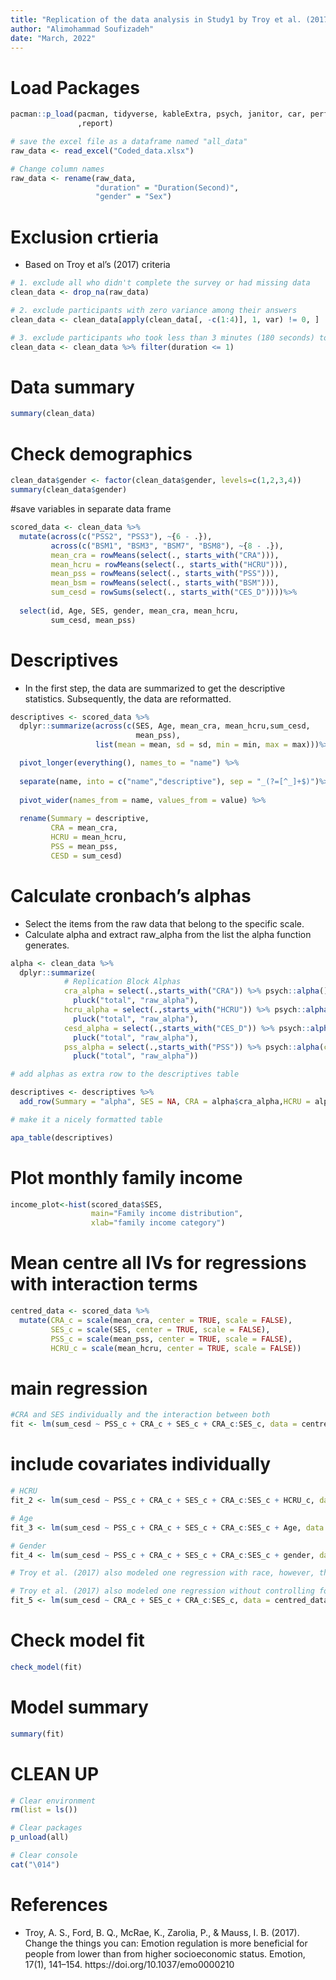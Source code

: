 ```yaml
---
title: "Replication of the data analysis in Study1 by Troy et al. (2017) with an Iranian sample."
author: "Alimohammad Soufizadeh"
date: "March, 2022"
---
```


# Load Packages
```r
pacman::p_load(pacman, tidyverse, kableExtra, psych, janitor, car, performance, see,gridExtra, interactions, devtools,rmarkdown, knitr, patchwork, readxl,papaja
               ,report)
```


```r
# save the excel file as a dataframe named "all_data"
raw_data <- read_excel("Coded_data.xlsx")
```

```r
# Change column names
raw_data <- rename(raw_data, 
                   "duration" = "Duration(Second)",
                   "gender" = "Sex")
```

# Exclusion crtieria
- Based on Troy et al's (2017) criteria
```r
# 1. exclude all who didn't complete the survey or had missing data
clean_data <- drop_na(raw_data)
```

```r
# 2. exclude participants with zero variance among their answers
clean_data <- clean_data[apply(clean_data[, -c(1:4)], 1, var) != 0, ]
```

```r
# 3. exclude participants who took less than 3 minutes (180 seconds) to complete the survey
clean_data <- clean_data %>% filter(duration <= 1)
```

# Data summary
```r
summary(clean_data)
```

# Check demographics
```r
clean_data$gender <- factor(clean_data$gender, levels=c(1,2,3,4))
summary(clean_data$gender)
```

#save variables in separate data frame
```r
scored_data <- clean_data %>%
  mutate(across(c("PSS2", "PSS3"), ~{6 - .}),
         across(c("BSM1", "BSM3", "BSM7", "BSM8"), ~{8 - .}),
         mean_cra = rowMeans(select(., starts_with("CRA"))),
         mean_hcru = rowMeans(select(., starts_with("HCRU"))),
         mean_pss = rowMeans(select(., starts_with("PSS"))),
         mean_bsm = rowMeans(select(., starts_with("BSM"))),
         sum_cesd = rowSums(select(., starts_with("CES_D"))))%>%
         
  select(id, Age, SES, gender, mean_cra, mean_hcru,
         sum_cesd, mean_pss)
```

# Descriptives
- In the first step, the data are summarized to get the descriptive statistics. Subsequently, the data are reformatted.
```r

descriptives <- scored_data %>% 
  dplyr::summarize(across(c(SES, Age, mean_cra, mean_hcru,sum_cesd, 
                            mean_pss),
                   list(mean = mean, sd = sd, min = min, max = max)))%>%

  pivot_longer(everything(), names_to = "name") %>%
  
  separate(name, into = c("name","descriptive"), sep = "_(?=[^_]+$)")%>%
  
  pivot_wider(names_from = name, values_from = value) %>%
  
  rename(Summary = descriptive,
         CRA = mean_cra,  
         HCRU = mean_hcru,
         PSS = mean_pss,  
         CESD = sum_cesd)
```

# Calculate cronbach’s alphas
- Select the items from the raw data that belong to the specific scale.
- Calculate alpha and extract raw_alpha from the list the alpha function generates.

```r
alpha <- clean_data %>%
  dplyr::summarize(
            # Replication Block Alphas
            cra_alpha = select(.,starts_with("CRA")) %>% psych::alpha() %>%
              pluck("total", "raw_alpha"),
            hcru_alpha = select(.,starts_with("HCRU")) %>% psych::alpha() %>%
              pluck("total", "raw_alpha"),
            cesd_alpha = select(.,starts_with("CES_D")) %>% psych::alpha() %>%
              pluck("total", "raw_alpha"),
            pss_alpha = select(.,starts_with("PSS")) %>% psych::alpha(check.keys=TRUE) %>%
              pluck("total", "raw_alpha"))
```


```r
# add alphas as extra row to the descriptives table

descriptives <- descriptives %>%
  add_row(Summary = "alpha", SES = NA, CRA = alpha$cra_alpha,HCRU = alpha$hcru_alpha,PSS = alpha$pss_alpha, CESD = alpha$cesd_alpha)
```


```r
# make it a nicely formatted table

apa_table(descriptives)
```

# Plot monthly family income
```r
income_plot<-hist(scored_data$SES,
                  main="Family income distribution",
                  xlab="family income category")
```

# Mean centre all IVs for regressions with interaction terms
```r
centred_data <- scored_data %>%
  mutate(CRA_c = scale(mean_cra, center = TRUE, scale = FALSE),
         SES_c = scale(SES, center = TRUE, scale = FALSE),
         PSS_c = scale(mean_pss, center = TRUE, scale = FALSE),
         HCRU_c = scale(mean_hcru, center = TRUE, scale = FALSE))
```

# main regression
```r
#CRA and SES individually and the interaction between both
fit <- lm(sum_cesd ~ PSS_c + CRA_c + SES_c + CRA_c:SES_c, data = centred_data)
```

# include covariates individually

```r
# HCRU
fit_2 <- lm(sum_cesd ~ PSS_c + CRA_c + SES_c + CRA_c:SES_c + HCRU_c, data = centred_data)
```


```r
# Age
fit_3 <- lm(sum_cesd ~ PSS_c + CRA_c + SES_c + CRA_c:SES_c + Age, data = centred_data)
```


```r
# Gender
fit_4 <- lm(sum_cesd ~ PSS_c + CRA_c + SES_c + CRA_c:SES_c + gender, data = centred_data)
```


```r
# Troy et al. (2017) also modeled one regression with race, however, the current study collected data from Iran without asking question about race. This is discussed in detail in the paper.
```


```r
# Troy et al. (2017) also modeled one regression without controlling for life stress (PSS)
fit_5 <- lm(sum_cesd ~ CRA_c + SES_c + CRA_c:SES_c, data = centred_data)
```

# Check model fit
```r
check_model(fit)
```

# Model summary
```r
summary(fit)
```

# CLEAN UP

```r
# Clear environment
rm(list = ls()) 
```

```r
# Clear packages
p_unload(all)
```

```r
# Clear console
cat("\014")
```

# References
- Troy, A. S., Ford, B. Q., McRae, K., Zarolia, P., & Mauss, I. B. (2017). Change the things you can: Emotion regulation is more beneficial for people from lower than from higher socioeconomic status. Emotion, 17(1), 141–154. https://doi.org/10.1037/emo0000210

